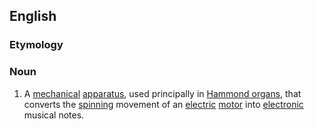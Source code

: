 ==English==
{{wikipedia}}

===Etymology===
{{compound|tone|wheel|lang=en}}

===Noun===
{{en-noun}}

# A [[mechanical]] [[apparatus]], used principally in [[Hammond organ]]s, that converts the [[spin]]ning movement of an [[electric]] [[motor]] into [[electronic]] musical notes.